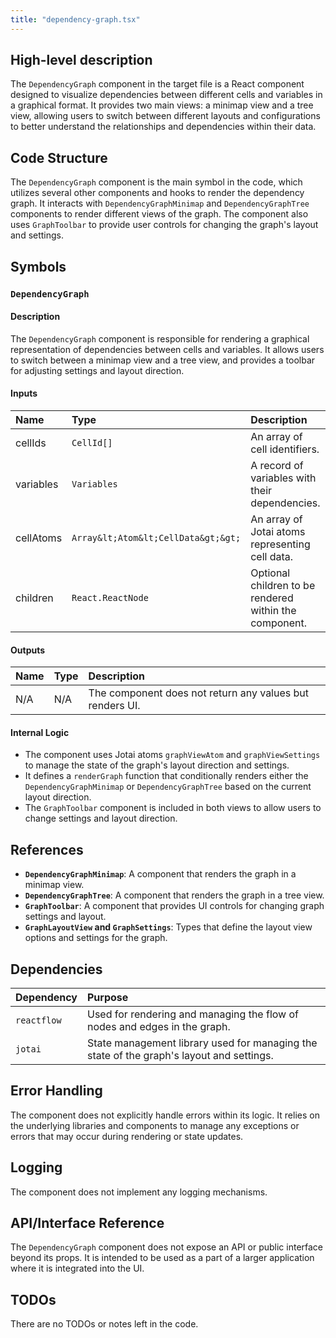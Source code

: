 ```yaml
---
title: "dependency-graph.tsx"
---
```


## High-level description

The `DependencyGraph` component in the target file is a React component designed to visualize dependencies between different cells and variables in a graphical format. It provides two main views: a minimap view and a tree view, allowing users to switch between different layouts and configurations to better understand the relationships and dependencies within their data.

## Code Structure

The `DependencyGraph` component is the main symbol in the code, which utilizes several other components and hooks to render the dependency graph. It interacts with `DependencyGraphMinimap` and `DependencyGraphTree` components to render different views of the graph. The component also uses `GraphToolbar` to provide user controls for changing the graph's layout and settings.

## Symbols

### `DependencyGraph`
#### Description
The `DependencyGraph` component is responsible for rendering a graphical representation of dependencies between cells and variables. It allows users to switch between a minimap view and a tree view, and provides a toolbar for adjusting settings and layout direction.

#### Inputs
| Name       | Type                | Description                                      |
|:-----------|:--------------------|:-------------------------------------------------|
| cellIds    | `CellId[]`          | An array of cell identifiers.                    |
| variables  | `Variables`         | A record of variables with their dependencies.   |
| cellAtoms  | `Array&lt;Atom&lt;CellData&gt;&gt;` | An array of Jotai atoms representing cell data. |
| children   | `React.ReactNode`   | Optional children to be rendered within the component. |

#### Outputs
| Name | Type | Description |
|:-----|:-----|:------------|
| N/A  | N/A  | The component does not return any values but renders UI. |

#### Internal Logic
- The component uses Jotai atoms `graphViewAtom` and `graphViewSettings` to manage the state of the graph's layout direction and settings.
- It defines a `renderGraph` function that conditionally renders either the `DependencyGraphMinimap` or `DependencyGraphTree` based on the current layout direction.
- The `GraphToolbar` component is included in both views to allow users to change settings and layout direction.

## References

- **`DependencyGraphMinimap`**: A component that renders the graph in a minimap view.
- **`DependencyGraphTree`**: A component that renders the graph in a tree view.
- **`GraphToolbar`**: A component that provides UI controls for changing graph settings and layout.
- **`GraphLayoutView` and `GraphSettings`**: Types that define the layout view options and settings for the graph.

## Dependencies

| Dependency   | Purpose                                                                 |
|:-------------|:------------------------------------------------------------------------|
| `reactflow`  | Used for rendering and managing the flow of nodes and edges in the graph. |
| `jotai`      | State management library used for managing the state of the graph's layout and settings. |

## Error Handling

The component does not explicitly handle errors within its logic. It relies on the underlying libraries and components to manage any exceptions or errors that may occur during rendering or state updates.

## Logging

The component does not implement any logging mechanisms.

## API/Interface Reference

The `DependencyGraph` component does not expose an API or public interface beyond its props. It is intended to be used as a part of a larger application where it is integrated into the UI.

## TODOs

There are no TODOs or notes left in the code.